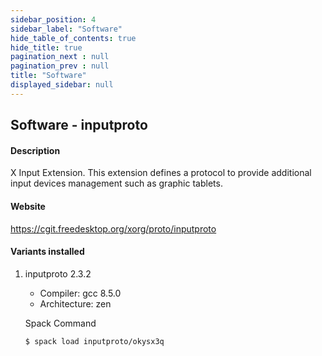 ```yaml
---
sidebar_position: 4
sidebar_label: "Software"
hide_table_of_contents: true
hide_title: true
pagination_next : null
pagination_prev : null
title: "Software"
displayed_sidebar: null
---
```


## Software - inputproto


#### Description
X Input Extension. This extension defines a protocol to provide additional input devices management such as graphic tablets.

#### Website
https://cgit.freedesktop.org/xorg/proto/inputproto

#### Variants installed

1. inputproto 2.3.2

    - Compiler: gcc 8.5.0
    - Architecture: zen

    Spack Command
    ```bash
    $ spack load inputproto/okysx3q
    ```
